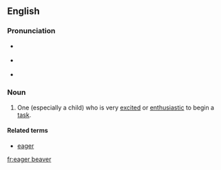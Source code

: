{{was wotd|2009|January|26}}
==English==

===Pronunciation===
* {{a|UK}} {{IPA|/ˌiː.gə ˈbiː.və/}}
* {{a|US}} {{IPA|/ˌi.gɚ ˈbi.vɚ/}}
* {{audio|en-us-eager beaver.ogg|Audio (US)}}

===Noun===
{{en-noun|sg=[[eager]] [[beaver]]}}

# {{idiom|colloquial}} One (especially a child) who is very [[excited]] or [[enthusiastic]] to begin a [[task]].

====Related terms====
* [[eager]]

[[fr:eager beaver]]